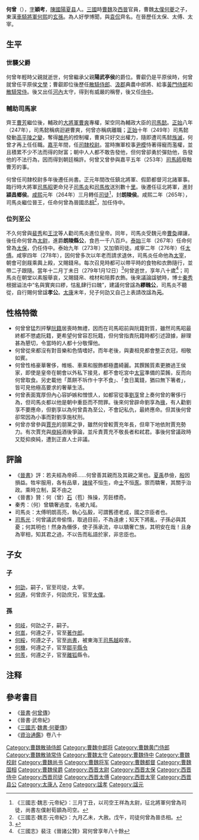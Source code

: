 '''何曾'''（{{bd|199年||279年|1月12日|catIdx=He Zeng}}），[[表字|字]]'''穎考'''，[[陈郡|陳國]][[陽夏县|陽夏县]]人。[[三國|三國]]時[[曹魏|曹魏]]及[[西晉|西晉]]官員，曹魏[[太僕|太僕]][[何夔|何夔]]之子，東漢[[車騎將軍|車騎將軍]][[何熙|何熙]]的[[玄孫|玄孫]]。為人好學博聞，與[[袁侃|袁侃]]齊名。在晉歷任太保、太傅、太宰。

== 生平 ==
=== 世襲父爵 ===
何曾年輕時父親就逝世，何曾繼承父親'''陽武亭侯'''的爵位。曹叡仍是平原侯時，何曾就曾任平原侯[[文學|文學]]；曹叡即位後歷任[[散騎侍郎|散騎侍郎]]、[[汲郡|汲郡]]典農中郎將、給事[[黃門侍郎|黃門侍郎]]和[[散騎常侍|散騎常侍]]。後又出任[[河內|河內]]太守，得到有威嚴的稱譽，後又任[[侍中|侍中]]。

=== 輔助司馬家 ===
齊王[[曹芳|曹芳]]繼位後，輔政的[[大将军_(东亚)|大將軍]][[曹爽|曹爽]]專權，架空同為輔政大臣的[[司馬懿|司馬懿]]。[[正始_(曹芳)|正始]]八年（247年），司馬懿稱病迴避曹爽，何曾亦稱病離職；[[正始_(曹芳)|正始]]十年（249年）司馬懿發動[[高平陵之變|高平陵之變]]，奪得[[雒邑|雒邑]]的控制權，曹爽只好交出權力，隨即遭司馬懿[[族滅|族滅]]，何曾才再上任任職。[[嘉平_(曹魏)|嘉平]]年間，任[[司隸校尉|司隸校尉]]。當時撫軍校事[[尹模|尹模]]恃著得寵而濫權，並且積累不少不法而得的財富；朝中人人都不敢告發他，但何曾卻勇於彈劾他，告發他的不法行為，因而得到朝廷稱許。何曾又曾參與嘉平五年（253年）[[司馬師|司馬師]]廢黜曹芳的事。

何曾任司隸校尉多年後遷任尚書。正元年間改任鎮北將軍、假節都督河北諸軍事。臨行時大將軍[[司馬昭|司馬昭]]更命兒子[[司馬炎|司馬炎]]和[[司馬攸|司馬攸]]送別數十[[里|里]]。後遷任征北將軍，進封'''潁昌鄉侯'''。[[咸熙|咸熙]]元年（264年）三月轉任[[司徒|司徒]]<ref>《三國志·魏志·元帝紀》：三月丁丑，以司空王祥為太尉，征北將軍何曾為司徒，尚書左僕射荀顗為司空。</ref>，封'''朗陵侯'''。咸熙二年（265年），司馬炎繼位晉王，任命何曾為晉國[[丞相|丞相]]<ref>《三國志·魏志·元帝紀》：九月乙未，大赦。戊午，司徒何曾為晉丞相。</ref>，加任侍中。

=== 位列至公 ===
不久何曾與[[裴秀|裴秀]]和[[王沈_(西晋政治人物)|王沈]]等人勸司馬炎進位皇帝。同年，司馬炎受魏元帝[[曹奐|曹奐]]禪讓，後任命何曾為[[太尉|太尉]]，進爵'''朗陵縣公'''，食邑一千八百戶。[[泰始_(司馬炎)|泰始]]三年（267年）任命何曾為[[太保|太保]]，仍任侍中。泰始九年（273年）又加領司徒。咸寧二年（276年）任[[太傅|太傅]]。咸寧四年（278年），因何曾多次以年老而請求退休，司馬炎任命他為[[太宰|太宰]]，朝會可劍屐乘輿上殿，又賜錢帛。每次召見時都可以帶平時的食物和衣飾隨行，並帶二子跟隨。當年十二月丁未日（279年1月12日）<ref>{{Cite web |url=http://db1x.sinica.edu.tw/sinocal/ |title=兩千年中西曆轉換 |accessdate=2010-02-10 |archive-date=2010-05-22 |archive-url=https://web.archive.org/web/20100522200011/http://db1x.sinica.edu.tw/sinocal/ |dead-url=yes }}</ref>何曾逝世，享年八十歲<ref>《三國志》裴注《晉諸公贊》寫何曾享年八十餘</ref>；司馬炎在朝堂以素服舉哀，又賜錢帛、棺材和陪葬衣飾。後來議論諡號時，博士[[秦秀|秦秀]]根据谥法中“名與實爽曰繆，怙亂肆行曰醜”，建議何曾諡為'''繆醜公'''，司馬炎不聽從，自行賜何曾諡'''孝公'''。[[太康_(西晋)|太康]]末年，兒子何劭又自己上表請改諡為'''元'''。

== 性格特徵 ==
*何曾曾猛烈抨擊[[阮籍|阮籍]]居喪時無禮，因而在司馬昭前與阮籍對質，雖然司馬昭最終都不懲處阮籍，更希望何曾容忍阮籍，但何曾指責阮籍時都引述證據，辭理甚為懇切，令當時的人都十分敬憚他。
*何曾從來都沒有對音樂和色情嗜好。而年老後，與妻相見都會整正衣冠，相敬如賓。
*何曾性格豪華奢侈，帷帳、車乘和服飾都極盡綺麗。其饌餚質素更勝過王侯家，即使是皇帝在朝會以外私下接見，都不會吃宮中[[太官|太官]]準備的菜餚，反而向何曾取食。另史載他「蒸餅不坼作十字不食」、「食日萬錢，猶曰無下箸者」，皆可見他極高要求的奢華生活。
*何曾表面寬厚但內心容妒嫉和憎恨人，如都官從事[[劉享|劉享]]曾上奏何曾的奢侈行為，但司馬炎都以他是朝中重臣而不問罪。後來何曾辟命劉享為[[掾|掾]]，有人勸劉享不要應命，但劉享以為何曾貴為至公，不會記私仇，最終應命。但其後何曾卻常因為小事而對劉享施杖刑。
*何曾亦曾參與[[賈充|賈充]]的朋黨之爭，雖然何曾較賈充年長，但卑下地依附賈充勢力。有次賈充與[[庾純|庾純]]酒後爭論，並斥責賈充不敬長者和弒君。事後何曾議政時又貶抑庾純，遭到正直人士非議。

== 評論 ==
*《[[晉書|晉書]]》評：若夫經為帝師……何曾善其親而及其親之黨也。[[夏禹|夏禹]]恭儉，[[殷商|殷]]因損益。牲牢服用，各有品章，[[諸侯|諸侯]]不恒[[牛|牛]]，命[[士|士]]不恒[[豕|豕]]。禦而驕奢，其關乎治政。乘時立制，莫不由之
*《晉書》贊：何（曾）[[石苞|石]]（苞）殊操，芳飪標奇。
*秦秀：（何）曾驕奢過度，名被九域。
*司馬炎：太傅明朗高亮，執心弘毅，可謂舊德老成，國之宗臣者也。
*[[司馬光|司馬光]]：何曾議武帝偷惰，取過目前，不為遠慮；知天下將亂，子孫必與其憂；何其明也！然身為僭侈，使子孫承流，卒以驕奢亡族，其明安在哉！且身為宰相，知其君之過，不以告而私語於家，非忠臣也。

== 子女 ==
=== 子 ===
*[[何劭|何劭]]，嗣子，官至司徒，太宰。
*[[何遵_(西晋)|何遵]]，何曾庶子，何劭庶兄，官至[[太僕|太僕]]。

=== 孫 ===
*[[何岐|何岐]]，何劭之子，嗣子。 
*[[何嵩|何嵩]]，何遵之子，官至[[著作郎|著作郎]]。 
*[[何綏|何綏]]，何遵之子，官至[[尚书_(官职)|尚書]]，被東海王[[司馬越|司馬越]]殺害。 
*[[何機|何機]]，何遵之子，官至[[鄒平|鄒平]][[縣令|縣令]] 
*[[何羨|何羨]]，何遵之子，官至[[離狐|離狐]]縣令。

== 注释 ==

<div class="references-small">
<references />
</div>

== 參考書目 ==
*《[[晉書|晉書]]·[[s:晉書/卷033#何曾|何曾傳]]》
*《晉書·武帝紀》
*《[[三國志|三國志]]·[[s:三國志/卷12#何夔|魏書·何夔傳]]》
*《[[資治通鑑|資治通鑑]]》卷八十

{{DEFAULTSORT:He Zeng}}
[[Category:曹魏散骑侍郎|Category:曹魏散骑侍郎]]
[[Category:曹魏中郎将|Category:曹魏中郎将]]
[[Category:曹魏黄门侍郎|Category:曹魏黄门侍郎]]
[[Category:曹魏散骑常侍|Category:曹魏散骑常侍]]
[[Category:曹魏太守|Category:曹魏太守]]
[[Category:曹魏侍中|Category:曹魏侍中]]
[[Category:曹魏校尉|Category:曹魏校尉]]
[[Category:曹魏尚书|Category:曹魏尚书]]
[[Category:曹魏将军|Category:曹魏将军]]
[[Category:曹魏都督|Category:曹魏都督]]
[[Category:曹魏国相|Category:曹魏国相]]
[[Category:曹魏侯爵|Category:曹魏侯爵]]
[[Category:西晋太尉|Category:西晋太尉]]
[[Category:西晋太保|Category:西晋太保]]
[[Category:西晋侍中|Category:西晋侍中]]
[[Category:西晋司徒|Category:西晋司徒]]
[[Category:西晋太傅|Category:西晋太傅]]
[[Category:西晋太宰|Category:西晋太宰]]
[[Category:西晋县公|Category:西晋县公]]
[[Category:太康人|Category:太康人]]
[[Category:何姓|Zeng]]
[[Category:諡孝|Category:諡孝]]
[[Category:諡元|Category:諡元]]